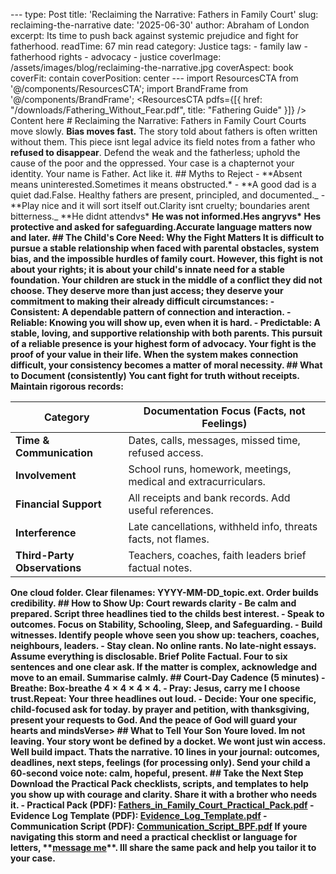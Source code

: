 --- type: Post title: 'Reclaiming the Narrative: Fathers in Family Court' slug: reclaiming-the-narrative date: '2025-06-30' author: Abraham of London excerpt: Its time to push back against systemic prejudice and fight for fatherhood. readTime: 67 min read category: Justice tags: - family law - fatherhood rights - advocacy - justice coverImage: /assets/images/blog/reclaiming-the-narrative.jpg coverAspect: book coverFit: contain coverPosition: center --- import ResourcesCTA from '@/components/ResourcesCTA'; import BrandFrame from '@/components/BrandFrame'; <ResourcesCTA pdfs={[{ href: "/downloads/Fathering_Without_Fear.pdf", title: "Fathering Guide" }]} /> <BrandFrame title="Legacy Tips" subtitle="Key Advice"> Content here </BrandFrame> # Reclaiming the Narrative: Fathers in Family Court Courts move slowly. **Bias moves fast.** The story told about fathers is often written without them. This piece isnt legal advice its field notes from a father who **refused to disappear**. <Verse cite="Psalm 82:34"> Defend the weak and the fatherless; uphold the cause of the poor and the oppressed. </Verse> <PullLine subtle> Your case is a chapternot your identity. Your name is Father. Act like it. </PullLine> <Rule /> ## Myths to Reject - **Absent means uninterested.Sometimes it means obstructed.\* - **A good dad is a quiet dad.False. Healthy fathers are present, principled, and documented._ - \*\*Play nice and it will sort itself out.Clarity isnt cruelty; boundaries arent bitterness._ <Note tone="caution" title="Watch the framing"> **He didnt attendvs\* **He was not informed.Hes angryvs\* **Hes protective and asked for safeguarding.Accurate language matters now and later. </Note> <Rule /> ## The Child's Core Need: Why the Fight Matters It is difficult to pursue a stable relationship when faced with **parental obstacles, system bias, and the impossible hurdles of family court**. However, this fight is not about your rights; it is about your child's innate need for a stable foundation. Your children are stuck in the middle of a conflict they did not choose. They deserve more than just access; they deserve your commitment to making their already difficult circumstances: - **Consistent:** A dependable pattern of connection and interaction. - **Reliable:** Knowing you will show up, even when it is hard. - **Predictable:** A stable, loving, and supportive relationship with **both** parents. This pursuit of a reliable presence **is your highest form of advocacy**. Your fight is the proof of your value in their life. <PullLine> When the system makes connection difficult, your consistency becomes a matter of moral necessity. </PullLine> <Rule /> ## What to Document (consistently) **You cant fight for truth without receipts.** Maintain rigorous records: <table> <thead> <tr> <th>Category</th> <th>Documentation Focus (Facts, not Feelings)</th> </tr> </thead> <tbody> <tr><td>**Time &amp; Communication**</td><td>Dates, calls, messages, missed time, refused access.</td></tr> <tr><td>**Involvement**</td><td>School runs, homework, meetings, medical and extracurriculars.</td></tr> <tr><td>**Financial Support**</td><td>All receipts and bank records. Add useful references.</td></tr> <tr><td>**Interference**</td><td>Late cancellations, withheld info, threats facts, not flames**.</td></tr> <tr><td>**Third-Party Observations**</td><td>Teachers, coaches, faith leaders brief factual notes.</td></tr> </tbody> </table> <PullLine> One cloud folder. Clear filenames: **YYYY-MM-DD_topic.ext**. Order builds credibility. </PullLine> <Rule /> ## How to Show Up: Court rewards clarity - **Be calm and prepared.** Script three headlines tied to the **childs best interest**. - **Speak to outcomes.** Focus on **Stability, Schooling, Sleep, and Safeguarding.** - **Build witnesses.** Identify people whove seen you show up: teachers, coaches, neighbours, leaders. - **Stay clean.** **No online rants.** No late-night essays. Assume everything is disclosable. <Note tone="key" title="The B.P.F. rule"> **Brief Polite Factual.** Four to six sentences and one clear ask. If the matter is complex, acknowledge and move to an email. Summarise calmly. </Note> <Rule /> ## Court-Day Cadence (5 minutes) - **Breathe:** Box-breathe $4\times4\times4\times4$. - **Pray:** Jesus, carry me I choose trust.Repeat:** Your three headlines out loud. - **Decide:** Your one specific, child-focused ask for today. <Verse cite="Philippians 4:67"> by prayer and petition, with thanksgiving, present your requests to God. And the peace of God will guard your hearts and mindsVerse> <Rule /> ## What to Tell Your Son <PullLine> Youre loved. Im not leaving. Your story wont be defined by a docket. We wont just win access. **Well build impact.** Thats the narrative. </PullLine> <Note tone="info" title="After the hearing (same day)"> 10 lines in your journal: outcomes, deadlines, next steps, feelings (for processing only). Send your child a 60-second voice note: calm, hopeful, present. </Note> <Rule /> ## Take the Next Step Download the **Practical Pack** checklists, scripts, and templates to help you show up with courage and clarity. Share it with a brother who needs it. <Note tone="key" title="Downloads"> - **Practical Pack (PDF):** [Fathers_in_Family_Court_Practical_Pack.pdf](/downloads/Fathers_in_Family_Court_Practical_Pack.pdf) - **Evidence Log Template (PDF):** [Evidence_Log_Template.pdf](/downloads/Evidence_Log_Template.pdf) - **Communication Script (PDF):** [Communication_Script_BPF.pdf](/downloads/Communication_Script_BPF.pdf) </Note> <Note tone="key" title="Practical Support"> If youre navigating this storm and need a practical checklist or language for letters, **[message me](/contact)\*\*. Ill share the same pack and help you tailor it to your case. </Note>
